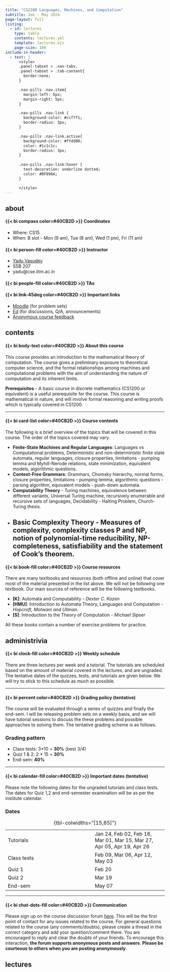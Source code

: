 ```yaml
---
title: "CS2200 Languages, Machines, and Computation"
subtitle: Jan - May 2024
page-layout: full
listing:
  - id: lectures
    type: table
    contents: lectures.yml
    template: lectures.ejs
    page-size: 100
include-in-header: 
  - text: |
      <style>
      .panel-tabset > .nav-tabs,
      .panel-tabset > .tab-content{
        border:none;
      }

      .nav-pills .nav-item{
        margin-left: 5px;
        margin-right: 5px;
      }

      .nav-pills .nav-link {
        background-color: #ccf7f1;
        border-radius: 3px;
      }

      .nav-pills .nav-link.active{
        background-color: #ffdd00; 
        color: #1c1c1c;
        border-radius: 3px;
      }
      
      .nav-pills .nav-link:hover {
        text-decoration: underline dotted;
        color: #0F096A;
      }

      </style>
---
```


::: nav-pills
::: panel-tabset

## about

::: {.grid}

::: {.g-col-5}

####  {{< bi compass color=#40CB2D >}} Coordinates

- Where: CS15
- When: B slot - Mon (9 am), Tue (8 am), Wed (1 pm), Fri (11 am)


#### {{< bi person-fill color=#40CB2D >}} Instructor
- [Yadu Vasudev](https://yaduvasudev.github.io/)
- SSB 207
- yadu@cse.iitm.ac.in

#### {{< bi people-fill color=#40CB2D >}} TAs

:::

::: {.g-col-5}

#### {{< bi link-45deg color=#40CB2D >}} Important links

- [Moodle](https://coursesnew.iitm.ac.in/course/view.php?id=3573) (for problem sets)
- [Ed]() (for discussions, Q/A, announcements)
- [Anonymous course feedback]()

:::

:::


## contents

::: {.grid}

::: {.g-col-10}

#### {{< bi body-text color=#40CB2D >}} About this course

This course provides an introduction to the mathematical theory of computation. The course gives a preliminary exposure to theoretical computer science, and the formal relationships among machines and computational problems with the aim of understanding the nature of computation and its inherent limits.

**Prerequisites** - A basic course in discrete mathematics (CS1200 or equivalent) is a useful prerequisite for the course. This course is mathematical in nature, and will involve formal reasoning and writing proofs which is typically covered in CS1200. 

---

#### {{< bi card-list color=#40CB2D >}} Course contents

The following is a brief overview of the topics that will be covered in this course. The order of the topics covered may vary.

- **Finite-State Machines and Regular Languages**: Languages vs Computational problems, Deterministic and non-deterministic finite state automata, regular languages, closure properties, limitations - pumping lemma and Myhill-Nerode relations, state minimization, equivalent models, algorithmic questions.
- **Context-Free Grammars**: Grammars, Chomsky hierarchy, normal forms, closure properties, limitations - pumping lemma, algorithmic questions - parsing algorithm, equivalent models - push-down automata.
- **Computability Theory** - Turing machines, equivalence between different variants, Universal Turing machine, recursively enumerable and recursive sets of languages, Decidability - Halting Problem, Church-Turing thesis.
- **Basic Complexity Theory** - Measures of complexity, complexity classes P and NP, notion of polynomial-time reducibility, NP-completeness, satisfiability and the statement of Cook's theorem.
---

#### {{< bi book-fill color=#40CB2D >}} Course resources

There are many textbooks and resources (both offline and online) that cover most of the material presented in the list above. We will not be following one textbook. Our main sources of reference will be the following textbooks.

- **[K]**: Automata and Computability - *Dexter C. Kozen*
- **[HMU]**: Introduction to Automata Theory, Languages and Computation - *Hopcroft, Motwani and Ullman.*
- **[S]**: Introduction to the Theory of Computation - *Michael Sipser*

All these books contain a number of exercise problems for practice.

:::

:::

## administrivia

::: {.grid}

::: {.g-col-10}

#### {{< bi clock-fill color=#40CB2D >}} Weekly schedule

There are three lectures per week and a tutorial. The tutorials are scheduled based on the amount of material covered in the lectures, and are ungraded. The tentative dates of the quizzes, tests, and tutorials are given below. We will try to stick to this schedule as much as possible.

---

#### {{< bi percent color=#40CB2D >}} Grading policy (tentative)

The course will be evaluated through a series of quizzes and finally the end-sem. I will be releasing problem sets on a weekly basis, and we will have tutorial sessions to discuss the these problems and possible approaches to solving them. The tentative grading scheme is as follows.

::: {.grid}

::: {.g-col-6}

::: {.callout-tip appearance="simple"}

### Grading pattern

- Class tests: 3*10 = **30%** (best 3/4)
- Quiz 1 & 2: 2 * 15 = **30%**
- End-sem: **40%**

:::

:::

:::

---

#### {{< bi calendar-fill color=#40CB2D >}} Important dates (tentative)

Please note the following dates for the ungraded tutorials and class tests. The dates for Quiz 1,2 and end-semester examination will be as per the institute calendar.

::: {.grid}

::: {.g-col-11}

::: {.callout-tip appearance="simple"}

### Dates

|      |     |
|------|-----|
| Tutorials | Jan 24, Feb 02, Feb 16, Mar 01, Mar 15, Mar 27, Apr 05, Apr 19, Apr 26|
| Class tests | Feb 09, Mar 06, Apr 12, May 03 |
| Quiz 1 | Feb 20 |
| Quiz 2 | Mar 19 |
| End-sem | May 07 |

: {tbl-colwidths="[15,85]"}

:::

:::

::: 

---

#### {{< bi chat-dots-fill color=#40CB2D >}} Communication

Please sign up on the course discussion forum [here](). This will be the first point of contact for any issues related to the course. For general questions related to the course (any comments/doubts), please create a thread in the correct category and add your question/comment there. You are encouraged to reply and clear the doubts of your friends. To encourage this interaction, **the forum supports anonymous posts and answers**. **Please be courteous to others when you are posting anonymously**.

:::

:::

## lectures


::: {#lectures}

:::

:::

:::
